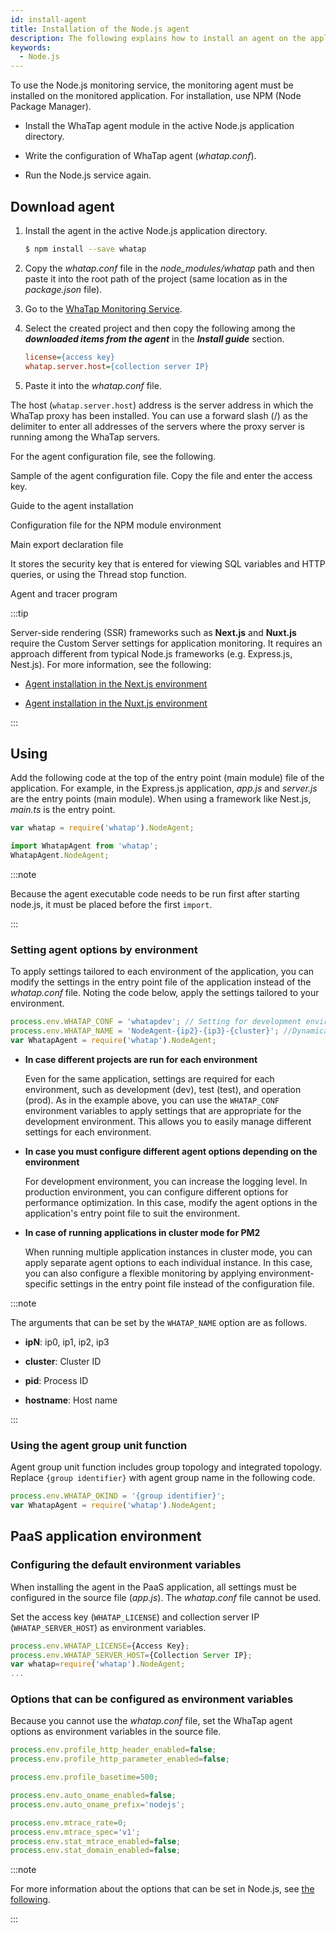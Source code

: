 ```yaml
---
id: install-agent
title: Installation of the Node.js agent
description: The following explains how to install an agent on the application server in the Node.js environment.
keywords:
  - Node.js
---
```




<Agentsignupguide />

<Youtube ko="i8P8wrKgm40" en="i8P8wrKgm40" ja="i8P8wrKgm40" />

To use the Node.js monitoring service, the monitoring agent must be installed on the monitored application. For installation, use NPM (Node Package Manager).

- Install the WhaTap agent module in the active Node.js application directory.

- Write the configuration of WhaTap agent (_whatap.conf_).

- Run the Node.js service again.


<Createprojectv2 />


<Accesskeyv2 />

## Download agent

1. Install the agent in the active Node.js application directory.

   ```bash
   $ npm install --save whatap
   ```

2. Copy the _whatap.conf_ file in the _node_modules/whatap_ path and then paste it into the root path of the project (same location as in the _package.json_ file).

3. Go to the [WhaTap Monitoring Service](https://service.whatap.io).

4. Select the created project and then copy the following among the **_downloaded items from the agent_** in the **_Install guide_** section.

   ```ini title='Example'
   license={access key}
   whatap.server.host={collection server IP}
   ```

5. Paste it into the _whatap.conf_ file.

The host (`whatap.server.host`) address is the server address in which the WhaTap proxy has been installed. You can use a forward slash (/) as the delimiter to enter all addresses of the servers where the proxy server is running among the WhaTap servers.

For the agent configuration file, see the following.

<Filetree name="whatap">

<FiletreeItem name="whatap.conf" type="file">Sample of the agent configuration file. Copy the file and enter the access key.</FiletreeItem>

<FiletreeItem name="README.md" type="file">Guide to the agent installation</FiletreeItem>

<FiletreeItem name="package.json" type="file">Configuration file for the NPM module environment</FiletreeItem>

<FiletreeItem name="index.js" type="file">Main export declaration file</FiletreeItem>

<FiletreeItem name="paramkey.txt" type="file">It stores the security key that is entered for viewing SQL variables and HTTP queries, or using the Thread stop function.</FiletreeItem>

<FiletreeItem name="lib" type="folder">Agent and tracer program</FiletreeItem>

</Filetree>

:::tip

Server-side rendering (SSR) frameworks such as **Next.js** and **Nuxt.js** require the Custom Server settings for application monitoring. It requires an approach different from typical Node.js frameworks (e.g. Express.js, Nest.js). For more information, see the following:

- [Agent installation in the Next.js environment](install-agent-nextjs)

- [Agent installation in the Nuxt.js environment](install-agent-nuxtjs)

:::

## Using

Add the following code at the top of the entry point (main module) file of the application. For example, in the Express.js application, _app.js_ and _server.js_ are the entry points (main module). When using a framework like Nest.js, _main.ts_ is the entry point.

<Tabs groupId="javascript">

<TabItem value="commonjs" label="CommonJS">

```javascript title='CommonJS'
var whatap = require('whatap').NodeAgent;
```

</TabItem>

<TabItem value="ecmascript" label="ECMAScript Module(ESM)">

```javascript title="ECMAScript Module(ESM)"
import WhatapAgent from 'whatap';
WhatapAgent.NodeAgent;
```

:::note

Because the agent executable code needs to be run first after starting node.js, it must be placed before the first `import`.

:::

</TabItem>

</Tabs>

### Setting agent options by environment

To apply settings tailored to each environment of the application, you can modify the settings in the entry point file of the application instead of the _whatap.conf_ file. Noting the code below, apply the settings tailored to your environment.

```javascript
process.env.WHATAP_CONF = 'whatapdev'; // Setting for development environment
process.env.WHATAP_NAME = 'NodeAgent-{ip2}-{ip3}-{cluster}'; //Dynamically configure agent name with IP and cluster info
var WhatapAgent = require('whatap').NodeAgent;
```

- **In case different projects are run for each environment**

  Even for the same application, settings are required for each environment, such as development (dev), test (test), and operation (prod). As in the example above, you can use the `WHATAP_CONF` environment variables to apply settings that are appropriate for the development environment. This allows you to easily manage different settings for each environment.

- **In case you must configure different agent options depending on the environment**

  For development environment, you can increase the logging level. In production environment, you can configure different options for performance optimization. In this case, modify the agent options in the application's entry point file to suit the environment.

- **In case of running applications in cluster mode for PM2** 

  When running multiple application instances in cluster mode, you can apply separate agent options to each individual instance. In this case, you can also configure a flexible monitoring by applying environment-specific settings in the entry point file instead of the configuration file.

:::note

The arguments that can be set by the `WHATAP_NAME` option are as follows.

- **ipN**: ip0, ip1, ip2, ip3

- **cluster**: Cluster ID

- **pid**: Process ID

- **hostname**: Host name

:::

### Using the agent group unit function

Agent group unit function includes group topology and integrated topology. Replace `{group identifier}` with agent group name in the following code.

```javascript
process.env.WHATAP_OKIND = '{group identifier}';
var WhatapAgent = require('whatap').NodeAgent;
```

## PaaS application environment

### Configuring the default environment variables

When installing the agent in the PaaS application, all settings must be configured in the source file (_app.js_). The _whatap.conf_ file cannot be used.

Set the access key (`WHATAP_LICENSE`) and collection server IP (`WHATAP_SERVER_HOST`) as environment variables.

```javascript title='app.js'
process.env.WHATAP_LICENSE={Access Key};
process.env.WHATAP_SERVER_HOST={Collection Server IP};
var whatap=require('whatap').NodeAgent;
...
```

### Options that can be configured as environment variables

Because you cannot use the _whatap.conf_ file, set the WhaTap agent options as environment variables in the source file.

```javascript title='app.js'
process.env.profile_http_header_enabled=false;
process.env.profile_http_parameter_enabled=false;

process.env.profile_basetime=500;

process.env.auto_oname_enabled=false;
process.env.auto_oname_prefix='nodejs';

process.env.mtrace_rate=0;
process.env.mtrace_spec='v1';
process.env.stat_mtrace_enabled=false;
process.env.stat_domain_enabled=false;
```

:::note

For more information about the options that can be set in Node.js, see [the following](set-agent).

:::


<NextSteps />
